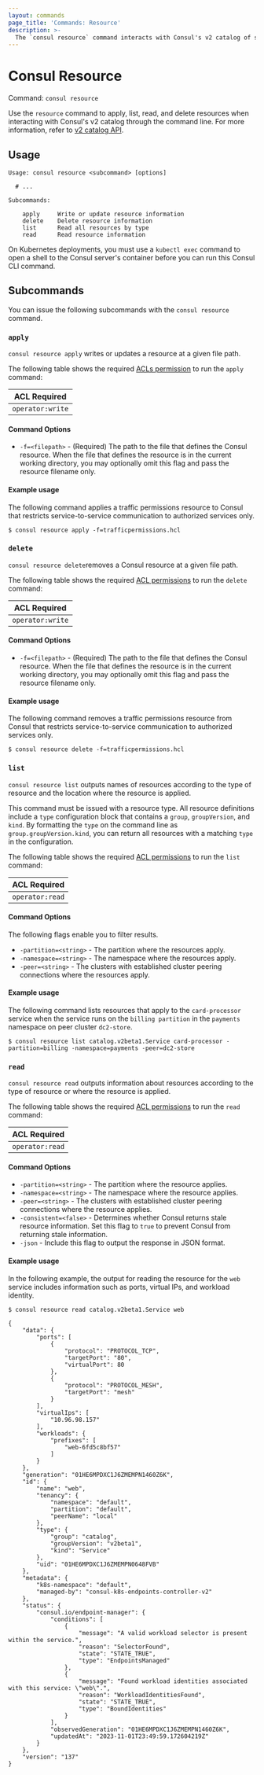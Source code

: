```yaml
---
layout: commands
page_title: 'Commands: Resource'
description: >-
  The `consul resource` command interacts with Consul's v2 catalog of services and its resources. It exposes top-level commands for reading and filtering data from the registry.
---
```


# Consul Resource

Command: `consul resource`

Use the `resource` command to apply, list, read, and delete resources when interacting with Consul's v2 catalog through the command line. For more information, refer to [v2 catalog API](/consul/docs/concept/catalog/v2).

## Usage

```text
Usage: consul resource <subcommand> [options]

  # ...

Subcommands:

    apply     Write or update resource information
    delete    Delete resource information
    list      Read all resources by type
    read      Read resource information
```

On Kubernetes deployments, you must use a `kubectl exec` command to open a shell to the Consul server's container before you can run this Consul CLI command.

## Subcommands

You can issue the following subcommands with the `consul resource` command.

### `apply`

`consul resource apply` writes or updates a resource at a given file path. 

The following table shows the required [ACLs permission](/consul/api-docs/api-structure#authentication) to run the `apply` command:

| ACL Required |
| ------------ |
| `operator:write`  |

#### Command Options

- `-f=<filepath>` - (Required) The path to the file that defines the Consul resource. When the file that defines the resource is in the current working directory, you may optionally omit this flag and pass the resource filename only.

#### Example usage

The following command applies a traffic permissions resource to Consul that restricts service-to-service communication to authorized services only.

```shell-session hideClipboard
$ consul resource apply -f=trafficpermissions.hcl
```

### `delete`

`consul resource delete`removes a Consul resource at a given file path.

The following table shows the required [ACL permissions](/consul/api-docs/api-structure#authentication) to run the `delete` command:

| ACL Required |
| ------------ |
| `operator:write`  |

#### Command Options

- `-f=<filepath>` - (Required) The path to the file that defines the Consul resource. When the file that defines the resource is in the current working directory, you may optionally omit this flag and pass the resource filename only.

#### Example usage

The following command removes a traffic permissions resource from Consul that restricts service-to-service communication to authorized services only.

```shell-session hideClipboard
$ consul resource delete -f=trafficpermissions.hcl
```

### `list`

`consul resource list` outputs names of resources according to the type of resource and the location where the resource is applied. 

This command must be issued with a resource type. All resource definitions include a `type` configuration block that contains a `group`, `groupVersion`, and `kind`. By formatting the `type` on the command line as `group.groupVersion.kind`, you can return all resources with a matching `type` in the configuration.

The following table shows the required [ACL permissions](/consul/api-docs/api-structure#authentication) to run the `list` command:

| ACL Required |
| ------------ |
| `operator:read`  |

#### Command Options

The following flags enable you to filter results.

- `-partition=<string>` - The partition where the resources apply.
- `-namespace=<string>` - The namespace where the resources apply.
- `-peer=<string>` - The clusters with established cluster peering connections where the resources apply.

#### Example usage

The following command lists resources that apply to the `card-processor` service when the service runs on the `billing partition` in the `payments` namespace on peer cluster `dc2-store`.

```shell-session hideClipboard
$ consul resource list catalog.v2beta1.Service card-processor -partition=billing -namespace=payments -peer=dc2-store
```

### `read`

`consul resource read` outputs information about resources according to the type of resource or where the resource is applied.

The following table shows the required [ACL permissions](/consul/api-docs/api-structure#authentication) to run the `read` command:

| ACL Required |
| ------------ |
| `operator:read`  |

#### Command Options

- `-partition=<string>` - The partition where the resource applies.
- `-namespace=<string>` - The namespace where the resource applies.
- `-peer=<string>` - The clusters with established cluster peering connections where the resource applies.
- `-consistent=<false>` - Determines whether Consul returns stale resource information. Set this flag to `true` to prevent Consul from returning stale information.
- `-json` - Include this flag to output the response in JSON format.

#### Example usage

In the following example, the output for reading the resource for the `web` service includes information such as ports, virtual IPs, and workload identity.

```shell-session hideClipboard
$ consul resource read catalog.v2beta1.Service web

{
    "data": {
        "ports": [
            {
                "protocol": "PROTOCOL_TCP",
                "targetPort": "80",
                "virtualPort": 80
            },
            {
                "protocol": "PROTOCOL_MESH",
                "targetPort": "mesh"
            }
        ],
        "virtualIps": [
            "10.96.98.157"
        ],
        "workloads": {
            "prefixes": [
                "web-6fd5c8bf57"
            ]
        }
    },
    "generation": "01HE6MPDXC1J6ZMEMPN1460Z6K",
    "id": {
        "name": "web",
        "tenancy": {
            "namespace": "default",
            "partition": "default",
            "peerName": "local"
        },
        "type": {
            "group": "catalog",
            "groupVersion": "v2beta1",
            "kind": "Service"
        },
        "uid": "01HE6MPDXC1J6ZMEMPN0648FVB"
    },
    "metadata": {
        "k8s-namespace": "default",
        "managed-by": "consul-k8s-endpoints-controller-v2"
    },
    "status": {
        "consul.io/endpoint-manager": {
            "conditions": [
                {
                    "message": "A valid workload selector is present within the service.",
                    "reason": "SelectorFound",
                    "state": "STATE_TRUE",
                    "type": "EndpointsManaged"
                },
                {
                    "message": "Found workload identities associated with this service: \"web\".",
                    "reason": "WorkloadIdentitiesFound",
                    "state": "STATE_TRUE",
                    "type": "BoundIdentities"
                }
            ],
            "observedGeneration": "01HE6MPDXC1J6ZMEMPN1460Z6K",
            "updatedAt": "2023-11-01T23:49:59.172604219Z"
        }
    },
    "version": "137"
}
```
